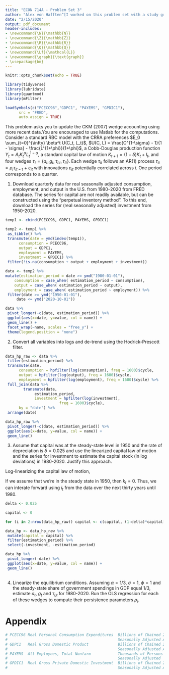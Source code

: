 ```yaml
---
title: "ECON 714A - Problem Set 3"
author: "Alex von Hafften^[I worked on this problem set with a study group of Michael Nattinger, Andrew Smith, and Ryan Mather. I also discussed problems with Sarah Bass, Emily Case, Danny Edgel, and Katherine Kwok.]"
date: "2/15/2020"
output: pdf_document
header-includes:
- \newcommand{\N}{\mathbb{N}}
- \newcommand{\Z}{\mathbb{Z}}
- \newcommand{\R}{\mathbb{R}}
- \newcommand{\Q}{\mathbb{Q}}
- \newcommand{\Lf}{\mathcal{L}}
- \newcommand{\graph}{\text{graph}}
- \usepackage{bm}
---
```


```r
knitr::opts_chunk$set(echo = TRUE)

library(tidyverse)
library(lubridate)
library(quantmod)
library(mFilter)

loadSymbols(c("PCECC96","GDPC1", "PAYEMS", "GPDIC1"), 
      src = "FRED",
      auto.assign = TRUE)
```

This problem asks you to update the CKM (2007) wedge accounting using more recent data.You are encouraged to use Matlab for the computations. Consider a standard RBC model with the CRRA preferences $E_0 \sum_{t=0}^{\infty} \beta^t U(C_t, L_t)$, $U(C, L) = \frac{C^{1-\sigma} - 1}{1 - \sigma} - \frac{L^{1+\phi}}{1+\phi}$, a Cobb-Douglas production function $Y_t=A_tK^\alpha_tL^{1-\alpha}_t$, a standard capital law of motion $K_{t+1}= (1-\delta)K_t+I_t$, and four wedges $\tau_t=\{a_t,g_t, \tau_{Lt},\tau_{It}\}$. Each wedge $\tau_{it}$ follows an AR(1) process $\tau_{it}=\rho_i \tau_{it-1}+ \varepsilon_{it}$ with innovations $\varepsilon_{it}$ potentially correlated across $i$. One period corresponds to a quarter.

1. Download quarterly data for real seasonally adjusted consumption, employment, and output in the U.S. from 1980–2020 from FRED database. The series for capital are not readily available, but can be constructed using the “perpetual inventory method”. To this end, download the series for (real seasonally adjusted) investment from 1950-2020.

```r

temp1 <- cbind(PCECC96, GDPC1, PAYEMS, GPDIC1) 

temp2 <- temp1 %>%
 as_tibble() %>%
 transmute(date = ymd(index(temp1)),
      consumption = PCECC96,
      output = GDPC1,
      employment = PAYEMS,
      investment = GPDIC1) %>%
 filter(!is.na(consumption + output + employment + investment))

data <- temp2 %>% 
mutate(estimation_period = date >= ymd("1980-01-01"),
    consumption = case_when( estimation_period ~ consumption),
    output = case_when( estimation_period ~ output),
    employment = case_when( estimation_period ~ employment)) %>%
 filter(date >= ymd("1950-01-01"),
     date <= ymd("2020-10-01"))

data %>%
 pivot_longer(-c(date, estimation_period)) %>%
 ggplot(aes(x=date, y=value, col = name)) +
 geom_line() +
 facet_wrap(~name, scales = "free_y") +
 theme(legend.position = "none")

```

\pagebreak

2. Convert all variables into logs and de-trend using the Hodrick-Prescott filter.

```r

data_hp_raw <- data %>%
 filter(estimation_period) %>%
 transmute(date,
      consumption = hpfilter(log(consumption), freq = 1600)$cycle,
      output = hpfilter(log(output), freq = 1600)$cycle,
      employment = hpfilter(log(employment), freq = 1600)$cycle) %>%
 full_join(data %>%
        transmute(date,
             estimation_period,
             investment = hpfilter(log(investment), 
                        freq = 1600)$cycle),
      by = "date") %>%
 arrange(date)

data_hp_raw %>%
 pivot_longer(-c(date, estimation_period)) %>%
 ggplot(aes(x=date, y=value, col = name)) +
 geom_line() 
```

3. Assume that capital was at the steady-state level in 1950 and the rate of depreciation is $\delta= 0.025$ and use the linearized capital law of motion and the series for investment to estimate the capital stock (in log deviations) in 1980-2020. Justify this approach.

Log-linearizing the capital law of motion,

\begin{align*}
K_{t+1} &= (1-\delta)K_t+I_t \\
\implies (1+k_{t+1})\bar{K} &= (1-\delta)(1+k_t)\bar{K} + \bar{I} (1 + i_t) \\
\implies \bar{K}+k_{t+1}\bar{K} &= (1-\delta)\bar{K}+(1-\delta)\bar{K}k_t + \bar{I} + \bar{I} i_t \\
\implies k_{t+1} &= (1-\delta)k_t + \frac{\bar{I}}{\bar{K}} i_t \\
\implies k_{t+1} &= (1-\delta)k_t + \delta i_t
\end{align*}

If we assume that we're in the steady state in 1950, then $k_t = 0$. Thus, we can interate forward using $i_t$ from the data over the next thirty years until 1980.

```r

delta <- 0.025

capital <- 0

for (i in 2:nrow(data_hp_raw)) capital <- c(capital, (1-delta)*capital[i-1] + delta * data_hp_raw$investment[i-1])

data_hp <- data_hp_raw %>%
 mutate(capital = capital) %>%
 filter(estimation_period) %>%
 select(-investment, -estimation_period)

data_hp %>%
 pivot_longer(-date) %>%
 ggplot(aes(x=date, y=value, col = name)) +
 geom_line() 
 
```

4. Linearize the equilibrium conditions. Assuming $\alpha= 1/3$, $\sigma= 1$, $\phi= 1$ and the steady-state share of government spendings in GDP equal 1/3, estimate $a_t$, $g_t$ and $\tau_{Lt}$ for 1980-2020.  Run the OLS regression for each of these wedges to compute their persistence parameters $\rho_i$.

\pagebreak

# Appendix

```r
# PCECC96 Real Personal Consumption Expenditures  Billions of Chained 2012 Dollars, 
#                                                 Seasonally Adjusted Annual Rate
# GDPC1   Real Gross Domestic Product             Billions of Chained 2012 Dollars
#                                                 Seasonally Adjusted Annual Rate
# PAYEMS  All Employees, Total Nonfarm            Thousands of Persons
#                                                 Seasonally Adjusted
# GPDIC1  Real Gross Private Domestic Investment  Billions of Chained 2012 Dollars
#                                                 Seasonally Adjusted Annual Rate
```
